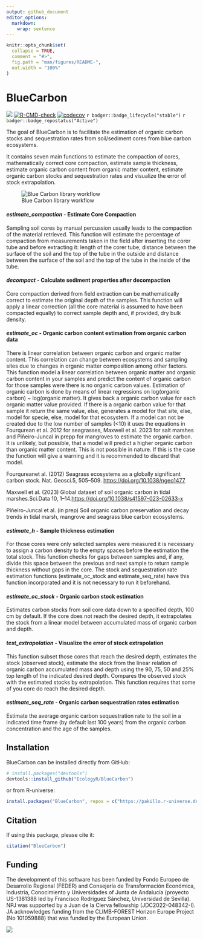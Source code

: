 ```yaml
---
output: github_document
editor_options: 
  markdown: 
    wrap: sentence
---
```


<!-- README.md is generated from README.Rmd. Please edit that file -->

```r
knitr::opts_chunk$set(
  collapse = TRUE,
  comment = "#>",
  fig.path = "man/figures/README-",
  out.width = "100%"
)
```

# BlueCarbon

<!-- badges: start -->
![](https://img.shields.io/github/r-package/v/EcologyR/BlueCarbon)
[![R-CMD-check](https://github.com/EcologyR/BlueCarbon/actions/workflows/R-CMD-check.yaml/badge.svg)](https://github.com/EcologyR/BlueCarbon/actions/workflows/R-CMD-check.yaml)
[![codecov](https://codecov.io/gh/EcologyR/BlueCarbon/graph/badge.svg)](https://app.codecov.io/gh/EcologyR/BlueCarbon)
`r badger::badge_lifecycle("stable")`
`r badger::badge_repostatus("Active")`
<!-- badges: end -->

The goal of BlueCarbon is to facilitate the estimation of organic carbon stocks and sequestration rates from soil/sediment cores from blue carbon ecosystems.

It contains seven main functions to estimate the compaction of cores, mathematically correct core compaction, estimate sample thickness, estimate organic carbon content from organic matter content, estimate organic carbon stocks and sequestration rates and visualize the error of stock extrapolation.

![Blue Carbon library workflow](man/figures/BC_workflow-01.png)


#### ***estimate_compaction*** **- Estimate Core Compaction**

Sampling soil cores by manual percussion usually leads to the compaction of the material retrieved.
This function will estimate the percentage of compaction from measurements taken in the field after inserting the corer tube and before extracting it: length of the corer tube, distance between the surface of the soil and the top of the tube in the outside and distance between the surface of the soil and the top of the tube in the inside of the tube.

#### ***decompact*** **- Calculate sediment properties after decompaction**

Core compaction derived from field extraction can be mathematically correct to estimate the original depth of the samples.
This function will apply a linear correction (all the core material is assumed to have been compacted equally) to correct sample depth and, if provided, dry bulk density.

#### ***estimate_oc*** **- Organic carbon content estimation from organic carbon data**

There is linear correlation between organic carbon and organic matter content.
This correlation can change between ecosystems and sampling sites due to changes in organic matter composition among other factors.
This function model a linear correlation between organic matter and organic carbon content in your samples and predict the content of organic carbon for those samples were there is no organic carbon values.
Estimation of organic carbon is done by means of linear regressions on log(organic carbon) \~ log(organic matter).
It gives back a organic carbon value for each organic matter value provided.
If there is a organic carbon value for that sample it return the same value, else, generates a model for that site, else, model for specie, else, model for that ecosystem.
If a model can not be created due to the low number of samples (\<10) it uses the equations in Fourqurean et al. 2012 for seagrasses, Maxwell et al. 2023 for salt marshes and Piñeiro-Juncal in prepp for mangroves to estimate the organic carbon.
It is unlikely, but possible, that a model will predict a higher organic carbon than organic matter content.
This is not possible in nature. If this is the case the function will give a warning and it is recommended to discard that model.

Fourqureanet al. (2012) Seagrass ecosystems as a globally significant carbon stock.
Nat. Geosci.5, 505–509. <https://doi.org/10.1038/ngeo1477>

Maxwell et al. (2023) Global dataset of soil organic carbon in tidal marshes.Sci.Data 10, 1–14.<https://doi.org/10.1038/s41597-023-02633-x>

Piñeiro-Juncal et al. (in prep) Soil organic carbon preservation and decay trends in tidal marsh, mangrove and seagrass blue carbon ecosystems.

#### ***estimate_h*** **- Sample thickness estimation**

For those cores were only selected samples were measured it is necessary to assign a carbon density to the empty spaces before the estimation the total stock.
This function checks for gaps between samples and, if any, divide this space between the previous and next sample to return sample thickness without gaps in the core.
The stock and sequestration rate estimation functions (estimate_oc_stock and estimate_seq_rate) have this function incorporated and it is not necessary to run it beforehand.

#### ***estimate_oc_stock*** **- Organic carbon stock estimation**

Estimates carbon stocks from soil core data down to a specified depth, 100 cm by default.
If the core does not reach the desired depth, it extrapolates the stock from a linear model between accumulated mass of organic carbon and depth.

#### ***test_extrapolation*** **- Visualize the error of stock extrapolation**

This function subset those cores that reach the desired depth, estimates the stock (observed stock), estimate the stock from the linear relation of organic carbon accumulated mass and depth using the 90, 75, 50 and 25% top length of the indicated desired depth.
Compares the observed stock with the estimated stocks by extrapolation.
This function requires that some of you core do reach the desired depth.

#### ***estimate_seq_rate*** **- Organic carbon sequestration rates estimation**

Estimate the average organic carbon sequestration rate to the soil in a indicated time frame (by default last 100 years) from the organic carbon concentration and the age of the samples.

## Installation

BlueCarbon can be installed directly from GitHub:

``` r
# install.packages("devtools")
devtools::install_github("EcologyR/BlueCarbon")
```

or from R-universe:

``` r
install.packages("BlueCarbon", repos = c("https://pakillo.r-universe.dev", "https://cloud.r-project.org"))
```


## Citation

If using this package, please cite it:

```r
citation("BlueCarbon")
```

## Funding

The development of this software has been funded by Fondo Europeo de Desarrollo Regional (FEDER) and Consejería de Transformación Económica, Industria, Conocimiento y Universidades of Junta de Andalucía (proyecto US-1381388 led by Francisco Rodríguez Sánchez, Universidad de Sevilla). NPJ was supported by a Juan de la Cierva fellowship (JDC2022-048342-I). JA acknowledges funding from the CLIMB-FOREST Horizon Europe Project (No 101059888) that was funded by the European Union.

![](https://ecologyr.github.io/workshop/images/logos.png)
